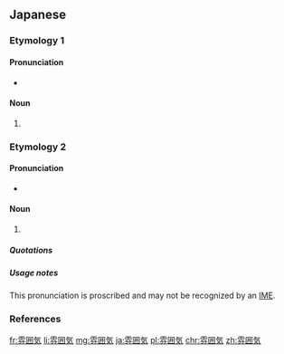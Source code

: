 ==Japanese==

===Etymology 1===
{{ja-kanjitab|ふん|い|き|yomi=o}}
{{rfe|lang=ja}}

====Pronunciation====
* {{ja-pron|ふんいき|y=o|acc=3|acc_ref=NHK}}

====Noun====
{{ja-noun|ふんいき|kyu=雰圍氣}}

# {{l|en|mood|id=prevalent atmosphere}}
#: {{ja-usex|'''雰囲気'''がいい。|'''ふんいき''' が い.い。|It's cozy.}}

===Etymology 2===
{{ja-kanjitab|yomi=irr}}
{{rfe|lang=ja}}

====Pronunciation====
* {{ja-pron|ふいんき|y=o|acc=3}}

====Noun====
{{ja-noun|ふいんき|kyu=雰圍氣}}

# {{l|en|mood|id=prevalent atmosphere}}

=====Quotations=====
{{seeCites|ふいんき}}

=====Usage notes=====
This pronunciation is proscribed and may not be recognized by an [[input method editor|IME]].

===References===
<references/>

[[fr:雰囲気]]
[[li:雰囲気]]
[[mg:雰囲気]]
[[ja:雰囲気]]
[[pl:雰囲気]]
[[chr:雰囲気]]
[[zh:雰囲気]]